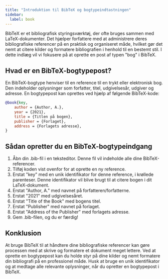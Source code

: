```yaml
---
title: "Introduktion til BibTeX og bogtypeindtastningen"
sidebar:
  label: book
---
```



BibTeX er et bibliografisk styringsværktøj, der ofte bruges sammen med LaTeX-dokumenter. Det hjælper forfattere med at administrere deres bibliografiske referencer på en praktisk og organiseret måde, hvilket gør det nemt at citere kilder og formatere bibliografien i henhold til en bestemt stil. I dette indlæg vil vi fokusere på at oprette en post af typen "bog" i BibTeX.

<CiteDrive/>

## Hvad er en BibTeX-bogtypepost?

En BibTeX-bogtype henviser til en reference til en trykt eller elektronisk bog. Den indeholder oplysninger som forfatter, titel, udgivelsesår, udgiver og adresse. En bogtypepost kan oprettes ved hjælp af følgende BibTeX-kode:



```bibtex
@book{key,   
	author = {Author, A.},   
	year = {2021},   
	title = {Titlen på bogen},   
	publisher = {Forlaget},   
	address = {Forlagets adresse}, 
}
```



## Sådan opretter du en BibTeX-bogtypeindgang

1.  Åbn din .bib-fil i en teksteditor. Denne fil vil indeholde alle dine BibTeX-referencer.
2.  Tilføj koden vist ovenfor for at oprette en ny reference.
3.  Erstat "key" med en unik identifikator for denne reference, i krøllede parenteser. Denne identifikator vil blive brugt til at citere bogen i dit LaTeX-dokument.
4.  Erstat "Author, A." med navnet på forfatteren/forfatterne.
5.  Erstat "2021" med udgivelsesåret.
6.  Erstat "Title of the Book" med bogens titel.
7.  Erstat "Publisher" med navnet på forlaget.
8.  Erstat "Address of the Publisher" med forlagets adresse.
9.  Gem .bib-filen, og du er færdig!

## Konklusion

At bruge BibTeX til at håndtere dine bibliografiske referencer kan gøre processen med at skrive og formatere et dokument meget lettere. Ved at oprette en bogtypepost kan du holde styr på dine kilder og nemt formatere din bibliografi på en professionel måde. Husk at bruge en unik identifikator og at medtage alle relevante oplysninger, når du opretter en bogtypepost i BibTeX.
